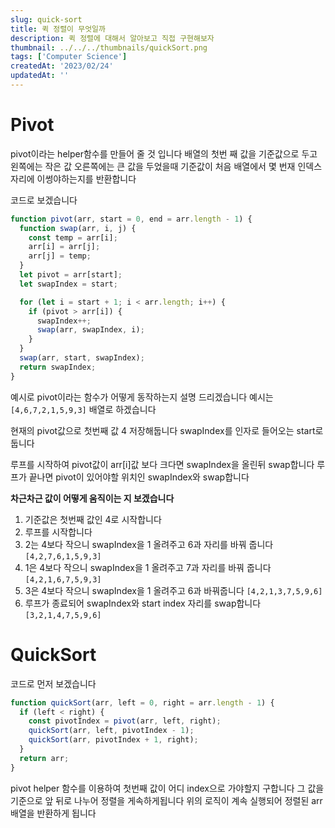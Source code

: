```yaml
---
slug: quick-sort
title: 퀵 정렬이 무엇일까
description: 퀵 정렬에 대해서 알아보고 직접 구현해보자
thumbnail: ../../../thumbnails/quickSort.png
tags: ['Computer Science']
createdAt: '2023/02/24'
updatedAt: ''
---
```


# Pivot

pivot이라는 helper함수를 만들어 줄 것 입니다
배열의 첫번 째 값을 기준값으로 두고
왼쪽에는 작은 값 오른쪽에는 큰 값을 두었을때 기준값이 처음 배열에서 몇 번재 인덱스 자리에 이썽야하는지를 반환합니다

코드로 보겠습니다

```js
function pivot(arr, start = 0, end = arr.length - 1) {
  function swap(arr, i, j) {
    const temp = arr[i];
    arr[i] = arr[j];
    arr[j] = temp;
  }
  let pivot = arr[start];
  let swapIndex = start;

  for (let i = start + 1; i < arr.length; i++) {
    if (pivot > arr[i]) {
      swapIndex++;
      swap(arr, swapIndex, i);
    }
  }
  swap(arr, start, swapIndex);
  return swapIndex;
}
```

예시로 pivot이라는 함수가 어떻게 동작하는지 설명 드리겠습니다
예시는 `[4,6,7,2,1,5,9,3]` 배열로 하겠습니다

현재의 pivot값으로 첫번째 값 4 저장해둡니다
swapIndex를 인자로 들어오는 start로 둡니다

루프를 시작하여
pivot값이 arr[i]값 보다 크다면 swapIndex을 올린뒤 swap합니다
루프가 끝나면 pivot이 있어야할 위치인 swapIndex와 swap합니다

**차근차근 값이 어떻게 움직이는 지 보겠습니다**

1. 기준값은 첫번째 값인 4로 시작합니다
2. 루프를 시작합니다
3. 2는 4보다 작으니 swapIndex을 1 올려주고 6과 자리를 바꿔 줍니다
   `[4,2,7,6,1,5,9,3]`
4. 1은 4보다 작으니 swapIndex을 1 올려주고 7과 자리를 바꿔 줍니다
   `[4,2,1,6,7,5,9,3]`
5. 3은 4보다 작으니 swapIndex을 1 올려주고 6과 바꿔줍니다
   `[4,2,1,3,7,5,9,6]`
6. 루프가 종료되어 swapIndex와 start index 자리를 swap합니다
   `[3,2,1,4,7,5,9,6]`

# QuickSort

코드로 먼저 보겠습니다

```js
function quickSort(arr, left = 0, right = arr.length - 1) {
  if (left < right) {
    const pivotIndex = pivot(arr, left, right);
    quickSort(arr, left, pivotIndex - 1);
    quickSort(arr, pivotIndex + 1, right);
  }
  return arr;
}
```

pivot helper 함수를 이용하여 첫번째 값이 어디 index으로 가야할지 구합니다
그 값을 기준으로 앞 뒤로 나누어 정렬을 게속하게됩니다
위의 로직이 계속 실행되어 정렬된 arr배열을 반환하게 됩니다
